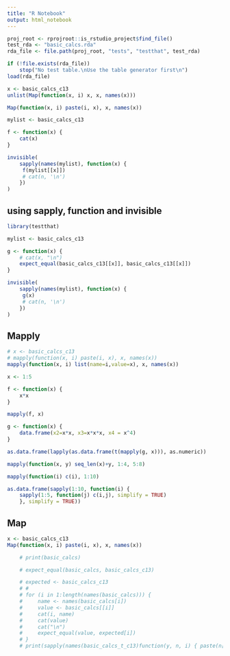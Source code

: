 ```yaml
---
title: "R Notebook"
output: html_notebook
---
```


```r
proj_root <- rprojroot::is_rstudio_project$find_file()
test_rda <- "basic_calcs.rda"
rda_file <- file.path(proj_root, "tests", "testthat", test_rda)

if (!file.exists(rda_file))
    stop("No test table.\nUse the table generator first\n")
load(rda_file)
```


```r
x <- basic_calcs_c13
unlist(Map(function(x, i) x, x, names(x)))
```

```r
Map(function(x, i) paste(i, x), x, names(x))
```

```r
mylist <- basic_calcs_c13

f <- function(x) {
    cat(x)
}

invisible(
    sapply(names(mylist), function(x) { 
     f(mylist[[x]])
     # cat(n, '\n')
    })
)
```

## using sapply, function and invisible

```r
library(testthat)

mylist <- basic_calcs_c13

g <- function(x) {
    # cat(x, "\n")
    expect_equal(basic_calcs_c13[[x]], basic_calcs_c13[[x]])
}

invisible(
    sapply(names(mylist), function(x) { 
     g(x)
     # cat(n, '\n')
    })
)
```


## Mapply

```r
# x <- basic_calcs_c13
# mapply(function(x, i) paste(i, x), x, names(x))
mapply(function(x, i) list(name=i,value=x), x, names(x))
```

```r
x <- 1:5

f <- function(x) {
    x*x    
}

mapply(f, x)
```

```r
g <- function(x) {
    data.frame(x2=x*x, x3=x*x*x, x4 = x^4)
}

as.data.frame(lapply(as.data.frame(t(mapply(g, x))), as.numeric))
```

```r
mapply(function(x, y) seq_len(x)+y, 1:4, 5:8)
```

```r
mapply(function(i) c(i), 1:10)
```

```r
as.data.frame(sapply(1:10, function(i) {
    sapply(1:5, function(j) c(i,j), simplify = TRUE)
    }, simplify = TRUE))
```



## Map

```r
x <- basic_calcs_c13
Map(function(x, i) paste(i, x), x, names(x))
```




```r
    # print(basic_calcs)

    # expect_equal(basic_calcs, basic_calcs_c13)

    # expected <- basic_calcs_c13
    # #
    # for (i in 1:length(names(basic_calcs))) {
    #     name <- names(basic_calcs[i])
    #     value <- basic_calcs[[i]]
    #     cat(i, name)
    #     cat(value)
    #     cat("\n")
    #     expect_equal(value, expected[i])
    # }
    # print(sapply(names(basic_calcs_t_c13)function(y, n, i) { paste(n[[i]], y[[i]]) }, y=x, n=names(x))
```

